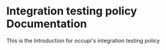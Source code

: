 # Integration testing policy Documentation

This is the Introduction for occupi's integration testing policy
